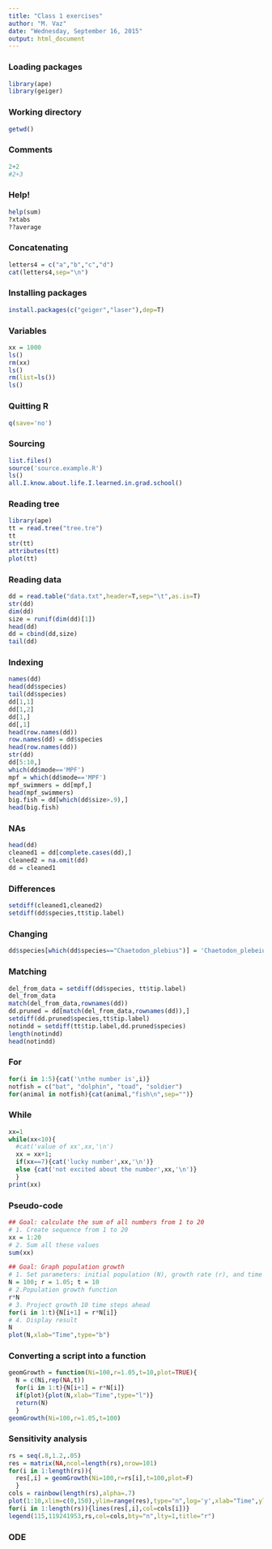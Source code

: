 ```yaml
---
title: "Class 1 exercises"
author: "M. Vaz"
date: "Wednesday, September 16, 2015"
output: html_document
---
```

### Loading packages

```r
library(ape)
library(geiger)
```

### Working directory
```r
getwd()
```

### Comments
```r
2+2
#2+3
```


### Help!
```r
help(sum)
?xtabs
??average
```


### Concatenating
```r
letters4 = c("a","b","c","d")
cat(letters4,sep="\n")
```


### Installing packages
```r
install.packages(c("geiger","laser"),dep=T)
```


### Variables
```r
xx = 1000
ls()
rm(xx)
ls()
rm(list=ls())
ls()
```

### Quitting R
```r
q(save='no')
```

### Sourcing
```r
list.files()
source('source.example.R')
ls()
all.I.know.about.life.I.learned.in.grad.school()
```

### Reading tree
```r
library(ape)
tt = read.tree("tree.tre")
tt
str(tt)
attributes(tt)
plot(tt)
```

### Reading data
```r
dd = read.table("data.txt",header=T,sep="\t",as.is=T)
str(dd)
dim(dd)
size = runif(dim(dd)[1])
head(dd)
dd = cbind(dd,size)
tail(dd)
```


### Indexing
```r
names(dd)
head(dd$species)
tail(dd$species)
dd[1,1]
dd[1,2]
dd[1,]
dd[,1]
head(row.names(dd))
row.names(dd) = dd$species
head(row.names(dd))
str(dd)
dd[5:10,]
which(dd$mode=='MPF')
mpf = which(dd$mode=='MPF')
mpf_swimmers = dd[mpf,]
head(mpf_swimmers)
big.fish = dd[which(dd$size>.9),]
head(big.fish)
```


### NAs
```r
head(dd)
cleaned1 = dd[complete.cases(dd),]
cleaned2 = na.omit(dd)
dd = cleaned1
```


### Differences
```r
setdiff(cleaned1,cleaned2)
setdiff(dd$species,tt$tip.label)
```

### Changing
```r
dd$species[which(dd$species=="Chaetodon_plebius")] = 'Chaetodon_plebeius'
```

### Matching
```r
del_from_data = setdiff(dd$species, tt$tip.label)
del_from_data
match(del_from_data,rownames(dd))
dd.pruned = dd[match(del_from_data,rownames(dd)),]
setdiff(dd.pruned$species,tt$tip.label)
notindd = setdiff(tt$tip.label,dd.pruned$species)
length(notindd)
head(notindd)
```

### For
```r
for(i in 1:5){cat('\nthe number is',i)}
notfish = c("bat", "dolphin", "toad", "soldier")
for(animal in notfish){cat(animal,"fish\n",sep="")}
```

### While
```r
xx=1
while(xx<10){
  #cat('value of xx',xx,'\n')
  xx = xx+1;
  if(xx==7){cat('lucky number',xx,'\n')}
  else {cat('not excited about the number',xx,'\n')}
  }
print(xx)
```

### Pseudo-code
```r
## Goal: calculate the sum of all numbers from 1 to 20
# 1. Create sequence from 1 to 20
xx = 1:20
# 2. Sum all these values
sum(xx)

## Goal: Graph population growth
# 1. Set parameters: initial population (N), growth rate (r), and time steps (t)
N = 100; r = 1.05; t = 10
# 2.Population growth function
r*N
# 3. Project growth 10 time steps ahead
for(i in 1:t){N[i+1] = r*N[i]}
# 4. Display result
N
plot(N,xlab="Time",type="b")
```

### Converting a script into a function
```r
geomGrowth = function(Ni=100,r=1.05,t=10,plot=TRUE){
  N = c(Ni,rep(NA,t))
  for(i in 1:t){N[i+1] = r*N[i]}
  if(plot){plot(N,xlab="Time",type="l")}
  return(N)
  }
geomGrowth(Ni=100,r=1.05,t=100)
```

### Sensitivity analysis
```r
rs = seq(.8,1.2,.05)
res = matrix(NA,ncol=length(rs),nrow=101)
for(i in 1:length(rs)){
  res[,i] = geomGrowth(Ni=100,r=rs[i],t=100,plot=F)  
  }
cols = rainbow(length(rs),alpha=.7)
plot(1:10,xlim=c(0,150),ylim=range(res),type="n",log='y',xlab="Time",ylab="N")
for(i in 1:length(rs)){lines(res[,i],col=cols[i])}
legend(115,119241953,rs,col=cols,bty="n",lty=1,title="r")
```

### ODE
```r

```